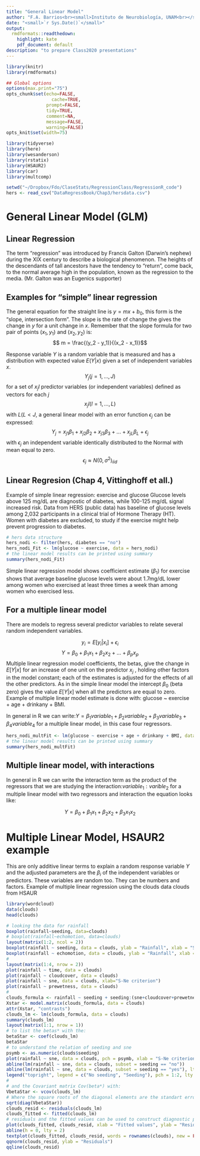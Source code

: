 ```yaml
---
title: "General Linear Model"
author: "F.A. Barrios<br><small>Instituto de Neurobiología, UNAM<br></small>"
date: "<small>`r Sys.Date()`</small>"
output:
  rmdformats::readthedown:
    highlight: kate
    pdf_document: default
description: "to prepare Class2020 presentations"
---
```



```r
library(knitr)
library(rmdformats)

## Global options
options(max.print="75")
opts_chunk$set(echo=FALSE,
	             cache=TRUE,
               prompt=FALSE,
               tidy=TRUE,
               comment=NA,
               message=FALSE,
               warning=FALSE)
opts_knit$set(width=75)
```

```r
library(tidyverse)
library(here)
library(wesanderson)
library(rstatix)
library(HSAUR2)
library(car)
library(multcomp)

setwd("~/Dropbox/Fdo/ClaseStats/RegressionClass/RegressionR_code")
hers <- read_csv("DataRegressBook/Chap3/hersdata.csv")
```

# General Linear Model (GLM)

## Linear Regression

The term "regression" was introduced by Francis Galton (Darwin's nephew) during the XIX century to describe a biological phenomenon.  The heights of the descendants of tall ancestors have the tendency to "return", come back, to the normal average high in the population, known as the regression to the media. (Mr. Galton was an Eugenics supporter)

## Examples for "simple" linear regression

The general equation for the straight line is $y = mx + b_0$, this form is the "slope, intersection form". The slope is the rate of change the gives the change in $y$ for a unit change in $x$. Remember that the slope formula for two pair of points $(x_1, y_1)$ and $(x_2, y_2)$ is:
$$ m = \frac{(y_2 - y_1)}{(x_2 - x_1)}$$

Response variable $Y$ is a random variable that is measured and has a distribution with expected value $E(Y|x)$ given a set of independent variables $x$.
$$Y_j (j=1, . . . , J)$$
for a set of $x_jl$ predictor variables (or independent variables) defined as vectors for each $j$
$$ x_jl (l=1, . . . , L)$$
with $L(L<J$, a general linear model with an error function $\epsilon_j$ can be expressed:
$$Y_j = x_{j1}\beta_1 + x_{j2}\beta_2 + x_{j3}\beta_3 + . . . + x_{jL}\beta_L + \epsilon_j$$
with $\epsilon_j$ an independent variable identically distributed to the Normal with mean equal to zero.
$$\epsilon_j \approx N(0,\sigma^2)_{iid}$$

## Linear Regresion (Chap 4, Vittinghoff et all.)

Example of simple linear regression: exercise and glucose Glucose levels above 125 mg/dL are diagnostic of diabetes, while 100-125 mg/dL signal increased risk.
Data from HERS (public data) has baseline of glucose levels among 2,032 participants in a clinical trial of Hormone Therapy (HT). Women with diabetes are excluded, to study if the exercise might help prevent progression to diabetes.

```r
# hers data structure
hers_nodi <- filter(hers, diabetes == "no")
hers_nodi_Fit <- lm(glucose ~ exercise, data = hers_nodi)
# the linear model results can be printed using summary
summary(hers_nodi_Fit)
```

Simple linear regression model shows coefficient estimate ($\beta_1$) for exercise shows that average baseline glucose levels were about 1.7mg/dL lower among women who exercised at least three times a week than among women who exercised less.

## For a multiple linear model

There are models to regress several predictor variables to relate several random independent variables.

$$y_i = E[y_i|x_i] + \epsilon_i$$
$$Y = \beta_0 + \beta_1 x_{1} + \beta_2 x_{2} + \dots + \beta_p x_{p}$$
Multiple linear regression model coefficients, the betas, give the change in $E[Y|x]$ for an increase of one unit on the predictor $x_j$ , holding other factors in the model constant; each of the estimates is adjusted for the effects of all the other predictors. As in the simple linear model the intercept $\beta_0$ (beta zero) gives the value $E[Y|x]$ when all the predictors are equal to zero. Example of multiple linear model estimate is done with:  glucose ~ exercise + age + drinkany + BMI.

In general in R we can write:$Y = \beta_1 variable_1 + \beta_2 variable_2 + \beta_3 variable_3 + \beta_4 variable_4$ for a multiple linear model, in this case four regressors.

```r
hers_nodi_multFit <- lm(glucose ~ exercise + age + drinkany + BMI, data = hers_nodi)
# the linear model results can be printed using summary
summary(hers_nodi_multFit)
```
## Multiple linear model, with interactions

In general in R we can write the interaction term as the product of the regressors that we are studying the interaction:$variable_1:varible_2$ for a multiple linear model with two regressors and interaction the equation looks like:

$$Y=\beta_0 + \beta_1 x_1 + \beta_2 x_2 + \beta_3 x_1 x_2$$

# Multiple Linear Model, HSAUR2 example

This are only additive linear terms to explain a random response variable $Y$ and the adjusted parameters are the $\beta_i$ of the independent variables or predictors. These variables are random too. They can be numbers and factors. Example of multiple linear regression using the clouds data clouds from HSAUR

```r
library(wordcloud)
data(clouds)
head(clouds)

# looking the data for rainfall
boxplot(rainfall~seeding, data=clouds)
# boxplot(rainfall~echomotion, data=clouds)
layout(matrix(1:2, ncol = 2))
boxplot(rainfall ~ seeding, data = clouds, ylab = "Rainfall", xlab = "Seeding")
boxplot(rainfall ~ echomotion, data = clouds, ylab = "Rainfall", xlab = "Echo Motion")
# 
layout(matrix(1:4, nrow = 2))
plot(rainfall ~ time, data = clouds)
plot(rainfall ~ cloudcover, data = clouds)
plot(rainfall ~ sne, data = clouds, xlab="S-Ne criterion")
plot(rainfall ~ prewetness, data = clouds)
#
clouds_formula <- rainfall ~ seeding + seeding:(sne+cloudcover+prewetness+echomotion) + time
Xstar <- model.matrix(clouds_formula, data = clouds)
attr(Xstar, "contrasts")
clouds_lm <- lm(clouds_formula, data = clouds)
summary(clouds_lm)
layout(matrix(1:1, nrow = 1))
# to list the betas* with the:
betaStar <- coef(clouds_lm)
betaStar
# to understand the relation of seeding and sne
psymb <- as.numeric(clouds$seeding)
plot(rainfall ~ sne, data = clouds, pch = psymb, xlab = "S-Ne criterion")
abline(lm(rainfall ~ sne, data = clouds, subset = seeding == "no"))
abline(lm(rainfall ~ sne, data = clouds, subset = seeding == "yes"), lty = 2)
legend("topright", legend = c("No seeding", "Seeding"), pch = 1:2, lty = 1:2, bty = "n")
#
# and the Covariant matrix Cov(beta*) with:
VbetaStar <- vcov(clouds_lm)
# Where the square roots of the diagonal elements are the standart errors 
sqrt(diag(VbetaStar))
clouds_resid <- residuals(clouds_lm)
clouds_fitted <- fitted(clouds_lm)
# residuals and the fitted values can be used to construct diagnostic plot
plot(clouds_fitted, clouds_resid, xlab = "Fitted values", ylab = "Residuals", type = "n", ylim = max(abs(clouds_resid)) * c(-1, 1))
abline(h = 0, lty = 2)
textplot(clouds_fitted, clouds_resid, words = rownames(clouds), new = FALSE)
qqnorm(clouds_resid, ylab = "Residuals")
qqline(clouds_resid)
```